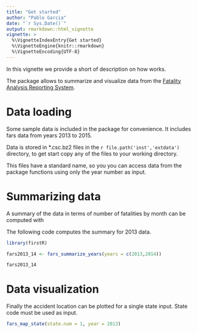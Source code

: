 ```yaml
---
title: "Get started"
author: "Pablo Garcia"
date: "`r Sys.Date()`"
output: rmarkdown::html_vignette
vignette: >
  %\VignetteIndexEntry{Get started}
  %\VignetteEngine{knitr::rmarkdown}
  %\VignetteEncoding{UTF-8}
---
```


In this vignette we provide a short of description on how \code{firstR} works.

The package allows to summarize and visualize data from the [Fatality Analysis Reporting System](https://www.nhtsa.gov/research-data/fatality-analysis-reporting-system-fars).

# Data loading

Some sample data is included in the package for convenience. It includes fars data from years 2013 to 2015.

Data is stored in *.csc.bz2 files in the `r file.path('inst','extdata')` directory, to get start copy any of the files to your working directory.

This files have a standard name, so you you can access data from the package functions using only the year number as input.


# Summarizing data
 
A summary of the data in terms of number of fatalities by month can be computed with \code{\link{fars_summarize_years}}

The following code computes the summary for 2013 data.

```r
library(firstR)

fars2013_14 <- fars_summarize_years(years = c(2013,2014))

fars2013_14

```

# Data visualization

Finally the accident location can be plotted for a single state input. State code must be used as input.

```r
fars_map_state(state.num = 1, year = 2013)

```
